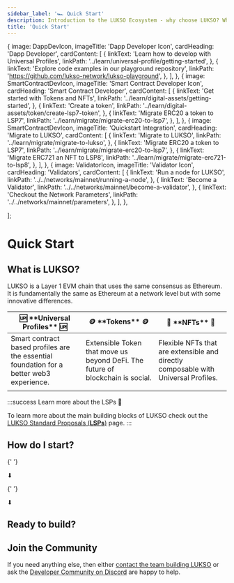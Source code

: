 ```yaml
---
sidebar_label: '🏎️ Quick Start'
description: Introduction to the LUKSO Ecosystem - why choose LUKSO? Who is LUKSO intended for?
title: 'Quick Start'
---
```




  {
    image: DappDevIcon,
    imageTitle: 'Dapp Developer Icon',
    cardHeading: 'Dapp Developer',
    cardContent: [
      {
        linkText: 'Learn how to develop with Universal Profiles',
        linkPath: '../learn/universal-profile/getting-started',
      },
      {
        linkText: 'Explore code examples in our playground repository',
        linkPath: 'https://github.com/lukso-network/lukso-playground',
      },
    ],
  },
  {
    image: SmartContractDevIcon,
    imageTitle: 'Smart Contract Developer Icon',
    cardHeading: 'Smart Contract Developer',
    cardContent: [
      {
        linkText: 'Get started with Tokens and NFTs',
        linkPath: '../learn/digital-assets/getting-started',
      },
      {
        linkText: 'Create a token',
        linkPath: '../learn/digital-assets/token/create-lsp7-token',
      },
      {
        linkText: 'Migrate ERC20 a token to LSP7',
        linkPath: '../learn/migrate/migrate-erc20-to-lsp7',
      },
    ],
  },
  {
    image: SmartContractDevIcon,
    imageTitle: 'Quickstart Integration',
    cardHeading: 'Migrate to LUKSO',
    cardContent: [
      {
        linkText: 'Migrate to LUKSO',
        linkPath: '../learn/migrate/migrate-to-lukso',
      },
      {
        linkText: 'Migrate ERC20 a token to LSP7',
        linkPath: '../learn/migrate/migrate-erc20-to-lsp7',
      },
      {
        linkText: 'Migrate ERC721 an NFT to LSP8',
        linkPath: '../learn/migrate/migrate-erc721-to-lsp8',
      },
    ],
  },
  {
    image: ValidatorIcon,
    imageTitle: 'Validator Icon',
    cardHeading: 'Validators',
    cardContent: [
      {
        linkText: 'Run a node for LUKSO',
        linkPath: '../../networks/mainnet/running-a-node',
      },
      {
        linkText: 'Become a Validator',
        linkPath: '../../networks/mainnet/become-a-validator',
      },
      {
        linkText: 'Checkout the Network Parameters',
        linkPath: '../../networks/mainnet/parameters',
      },
    ],
  },

];

# Quick Start

## What is LUKSO?

LUKSO is a Layer 1 EVM chain that uses the same consensus as Ethereum. It is fundamentally the same as Ethereum at a network level but with some innovative differences.

<table>
  <thead>
    <tr>
      <th>🆙 **Universal Profiles** 🆙</th>
      <th>🪙 **Tokens** 🪙</th>
      <th>🌅 **NFTs** 🌅</th>
    </tr>
  </thead>
  <tbody>
    <tr>
      <td style={{ textAlign: 'center', verticalAlign: 'middle' }}>
        Smart contract based profiles are the essential foundation for a better
        web3 experience.
      </td>
      <td style={{ textAlign: 'center', verticalAlign: 'middle' }}>
        Extensible Token that move us beyond DeFi. The future of blockchain is
        social.
      </td>
      <td style={{ textAlign: 'center', verticalAlign: 'middle' }}>
        Flexible NFTs that are extensible and directly composable with Universal
        Profiles.
      </td>
    </tr>
    <tr>
      <td style={{ textAlign: 'center', verticalAlign: 'middle' }}>
        <div className="chip-container">
          <Chip label="Visual" />
          <Chip label="Upgradeable" />
          <Chip label="Security" />
          <Chip label="Gas-less" />
          <Chip label="Smart" />
          <Chip label="Extensible" />
        </div>
      </td>
      <td>
        <div className="chip-container">
          <Chip label="Safer" />
          <Chip label="Token Icons" />
          <Chip label="Unlimited Metadata" />
          <Chip label="Updatable" />
          <Chip label="Extensible" />
          <Chip label="Notifying" />
          <Chip label="Unified" />
        </div>
      </td>
      <td>
        <div className="chip-container">
          <Chip label="Authentic" />
          <Chip label="Safer" />
          <Chip label="Unlimited Metadata" />
          <Chip label="Updatable" />
          <Chip label="Better IDs" />
          <Chip label="Iteratable" />
          <Chip label="Batch Transfers" />
        </div>
      </td>
    </tr>
  </tbody>
</table>

:::success Learn more about the LSPs 🧱

To learn more about the main building blocks of LUKSO check out the [LUKSO Standard Proposals (**LSPs**)](../standards/introduction.md) page.
:::

## How do I start?

<div>
  <CallToActionButton
    style={{
      display: 'inline-block !important',
    }}
    icon="material-symbols:counter-1"
    color="white"
    target="_blank"
    link="https://chromewebstore.google.com/detail/universal-profiles/abpickdkkbnbcoepogfhkhennhfhehfn"
    text="Install the Universal Profile Browser Extension 🧩"
  />

{' '}

<div
  style={{
    display: 'flex',
    justifyContent: 'center',
    fontSize: '3em',
  }}
>
  <p>⬇</p>
</div>

{' '}

<CallToActionButton
  icon="material-symbols:counter-2"
  color="white"
  target="_blank"
  link="https://my.universalprofile.cloud"
  text="Create your Universal Profile 🆙"
/>

  <div
    style={{
      display: 'flex',
      justifyContent: 'center',
      fontSize: '3em',
    }}
  >
    <p>⬇</p>
  </div>
</div>

<CallToActionButton
  icon="material-symbols:counter-3"
  color="white"
  target="_blank"
  link="https://www.lukso.network/ecosystem"
  text="Explore the Ecosystem 🌐"
/>

## Ready to build?

<CardWithImage CardData={CardData} />

## Join the Community

If you need anything else, then either [contact the team building LUKSO](https://support.lukso.network/contact-us) or ask the [Developer Community on Discord](https://discord.com/channels/359064931246538762/585786253992132609) are happy to help.

